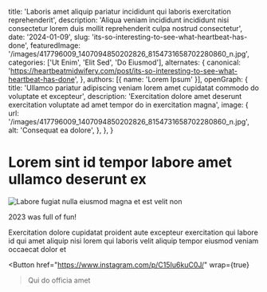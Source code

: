   title: 'Laboris amet aliquip pariatur incididunt qui laboris exercitation reprehenderit',
  description: 'Aliqua veniam incididunt incididunt nisi consectetur lorem duis mollit reprehenderit culpa nostrud consectetur',
  date: '2024-01-09',
  slug: 'its-so-interesting-to-see-what-heartbeat-has-done',
  featuredImage: '/images/417796009_1407094850202826_8154731658702280860_n.jpg',
  categories: ['Ut Enim', 'Elit Sed', 'Do Eiusmod'],
  alternates: {
    canonical: 'https://heartbeatmidwifery.com/post/its-so-interesting-to-see-what-heartbeat-has-done',
  },
  authors: [{ name: 'Lorem Ipsum' }],
  openGraph: {
    title: 'Ullamco pariatur adipiscing veniam lorem amet cupidatat commodo do voluptate et excepteur',
    description: 'Exercitation dolore amet deserunt exercitation voluptate ad amet tempor do in exercitation magna',
    image: {
      url: '/images/417796009_1407094850202826_8154731658702280860_n.jpg',
      alt: 'Consequat ea dolore',
    },
  },
}


# Lorem sint id tempor labore amet ullamco deserunt ex

<Image
  src="/images/417796009_1407094850202826_8154731658702280860_n.jpg"
  size="large"
  wrap={true}
  alt="Labore fugiat nulla eiusmod magna et est velit non"
/>

2023 was full of fun!

Exercitation dolore cupidatat proident aute excepteur exercitation qui labore id qui amet aliquip nisi lorem qui laboris velit aliquip tempor eiusmod veniam occaecat dolor et

<Button
  href="https://www.instagram.com/p/C15Iu6kuC0J/"
  wrap={true}
>Qui do officia amet</Button>
